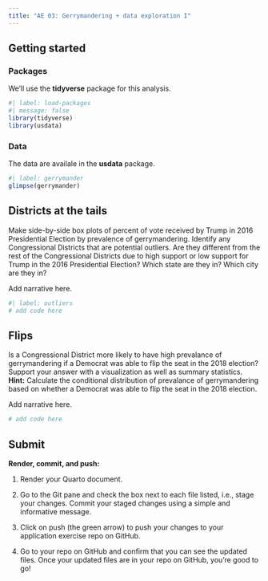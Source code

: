 ```yaml
---
title: "AE 03: Gerrymandering + data exploration I"
---
```


## Getting started

### Packages

We'll use the **tidyverse** package for this analysis.

```r
#| label: load-packages
#| message: false
library(tidyverse)
library(usdata)
```

### Data

The data are availale in the **usdata** package.

```r
#| label: gerrymander
glimpse(gerrymander)
```

## Districts at the tails

Make side-by-side box plots of percent of vote received by Trump in 2016 Presidential Election by prevalence of gerrymandering.
Identify any Congressional Districts that are potential outliers.
Are they different from the rest of the Congressional Districts due to high support or low support for Trump in the 2016 Presidential Election?
Which state are they in?
Which city are they in?

Add narrative here.

```r
#| label: outliers
# add code here
```

## Flips

Is a Congressional District more likely to have high prevalance of gerrymandering if a Democrat was able to flip the seat in the 2018 election?
Support your answer with a visualization as well as summary statistics.
**Hint:** Calculate the conditional distribution of prevalance of gerrymandering based on whether a Democrat was able to flip the seat in the 2018 election.

Add narrative here.

```r
# add code here
```

## Submit

**Render, commit, and push:**

1.  Render your Quarto document.

2.  Go to the Git pane and check the box next to each file listed, i.e., stage your changes.
    Commit your staged changes using a simple and informative message.

3.  Click on push (the green arrow) to push your changes to your application exercise repo on GitHub.

4.  Go to your repo on GitHub and confirm that you can see the updated files.
    Once your updated files are in your repo on GitHub, you're good to go!